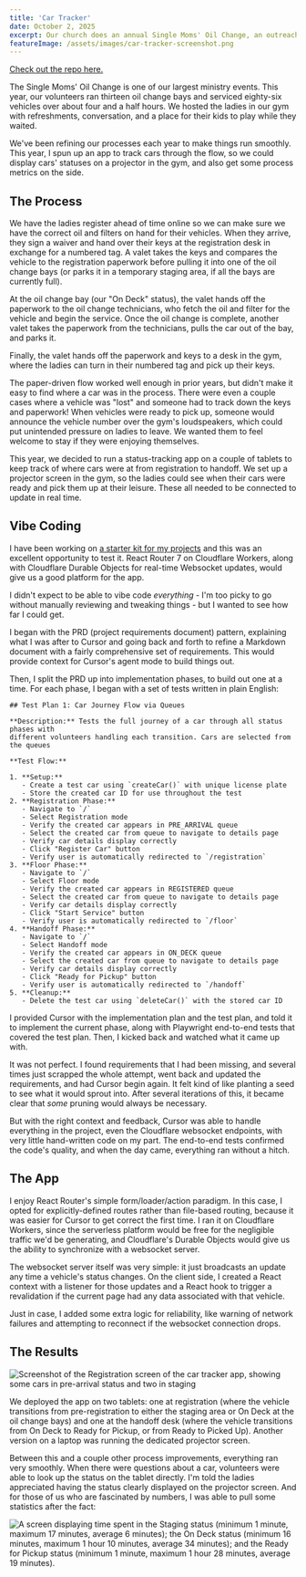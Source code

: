 ---
title: 'Car Tracker'
date: October 2, 2025
excerpt: Our church does an annual Single Moms' Oil Change, an outreach ministry to show the love of Jesus to single moms, widows, and wives of deployed service members. This year, I spun up an app to track cars through the flow.
featureImage: /assets/images/car-tracker-screenshot.png
---

[Check out the repo here.](https://github.com/glitchassassin/car-tracker-seed/)

The Single Moms' Oil Change is one of our largest ministry events. This year, our volunteers ran thirteen oil change bays and serviced eighty-six vehicles over about four and a half hours. We hosted the ladies in our gym with refreshments, conversation, and a place for their kids to play while they waited.

We've been refining our processes each year to make things run smoothly. This year, I spun up an app to track cars through the flow, so we could display cars' statuses on a projector in the gym, and also get some process metrics on the side.

## The Process

We have the ladies register ahead of time online so we can make sure we have the correct oil and filters on hand for their vehicles. When they arrive, they sign a waiver and hand over their keys at the registration desk in exchange for a numbered tag. A valet takes the keys and compares the vehicle to the registration paperwork before pulling it into one of the oil change bays (or parks it in a temporary staging area, if all the bays are currently full).

At the oil change bay (our "On Deck" status), the valet hands off the paperwork to the oil change technicians, who fetch the oil and filter for the vehicle and begin the service. Once the oil change is complete, another valet takes the paperwork from the technicians, pulls the car out of the bay, and parks it.

Finally, the valet hands off the paperwork and keys to a desk in the gym, where the ladies can turn in their numbered tag and pick up their keys.

The paper-driven flow worked well enough in prior years, but didn't make it easy to find where a car was in the process. There were even a couple cases where a vehicle was "lost" and someone had to track down the keys and paperwork! When vehicles were ready to pick up, someone would announce the vehicle number over the gym's loudspeakers, which could put unintended pressure on ladies to leave. We wanted them to feel welcome to stay if they were enjoying themselves.

This year, we decided to run a status-tracking app on a couple of tablets to keep track of where cars were at from registration to handoff. We set up a projector screen in the gym, so the ladies could see when their cars were ready and pick them up at their leisure. These all needed to be connected to update in real time.

## Vibe Coding

I have been working on [a starter kit for my projects](https://github.com/glitchassassin/freedom-seed) and this was an excellent opportunity to test it. React Router 7 on Cloudflare Workers, along with Cloudflare Durable Objects for real-time Websocket updates, would give us a good platform for the app.

I didn't expect to be able to vibe code _everything_ - I'm too picky to go without manually reviewing and tweaking things - but I wanted to see how far I could get.

I began with the PRD (project requirements document) pattern, explaining what I was after to Cursor and going back and forth to refine a Markdown document with a fairly comprehensive set of requirements. This would provide context for Cursor's agent mode to build things out.

Then, I split the PRD up into implementation phases, to build out one at a time. For each phase, I began with a set of tests written in plain English:

```
## Test Plan 1: Car Journey Flow via Queues

**Description:** Tests the full journey of a car through all status phases with
different volunteers handling each transition. Cars are selected from the queues

**Test Flow:**

1. **Setup:**
   - Create a test car using `createCar()` with unique license plate
   - Store the created car ID for use throughout the test
2. **Registration Phase:**
   - Navigate to `/`
   - Select Registration mode
   - Verify the created car appears in PRE_ARRIVAL queue
   - Select the created car from queue to navigate to details page
   - Verify car details display correctly
   - Click "Register Car" button
   - Verify user is automatically redirected to `/registration`
3. **Floor Phase:**
   - Navigate to `/`
   - Select Floor mode
   - Verify the created car appears in REGISTERED queue
   - Select the created car from queue to navigate to details page
   - Verify car details display correctly
   - Click "Start Service" button
   - Verify user is automatically redirected to `/floor`
4. **Handoff Phase:**
   - Navigate to `/`
   - Select Handoff mode
   - Verify the created car appears in ON_DECK queue
   - Select the created car from queue to navigate to details page
   - Verify car details display correctly
   - Click "Ready for Pickup" button
   - Verify user is automatically redirected to `/handoff`
5. **Cleanup:**
   - Delete the test car using `deleteCar()` with the stored car ID
```

I provided Cursor with the implementation plan and the test plan, and told it to implement the current phase, along with Playwright end-to-end tests that covered the test plan. Then, I kicked back and watched what it came up with.

It was not perfect. I found requirements that I had been missing, and several times just scrapped the whole attempt, went back and updated the requirements, and had Cursor begin again. It felt kind of like planting a seed to see what it would sprout into. After several iterations of this, it became clear that _some_ pruning would always be necessary.

But with the right context and feedback, Cursor was able to handle everything in the project, even the Cloudflare websocket endpoints, with very little hand-written code on my part. The end-to-end tests confirmed the code's quality, and when the day came, everything ran without a hitch.

## The App

I enjoy React Router's simple form/loader/action paradigm. In this case, I opted for explicitly-defined routes rather than file-based routing, because it was easier for Cursor to get correct the first time. I ran it on Cloudflare Workers, since the serverless platform would be free for the negligible traffic we'd be generating, and Cloudflare's Durable Objects would give us the ability to synchronize with a websocket server.

The websocket server itself was very simple: it just broadcasts an update any time a vehicle's status changes. On the client side, I created a React context with a listener for those updates and a React hook to trigger a revalidation if the current page had any data associated with that vehicle.

Just in case, I added some extra logic for reliability, like warning of network failures and attempting to reconnect if the websocket connection drops.

## The Results

![Screenshot of the Registration screen of the car tracker app, showing some cars in pre-arrival status and two in staging](/assets/images/car-tracker-screenshot.png)

We deployed the app on two tablets: one at registration (where the vehicle transitions from pre-registration to either the staging area or On Deck at the oil change bays) and one at the handoff desk (where the vehicle transitions from On Deck to Ready for Pickup, or from Ready to Picked Up). Another version on a laptop was running the dedicated projector screen.

Between this and a couple other process improvements, everything ran very smoothly. When there were questions about a car, volunteers were able to look up the status on the tablet directly. I'm told the ladies appreciated having the status clearly displayed on the projector screen. And for those of us who are fascinated by numbers, I was able to pull some statistics after the fact:

![A screen displaying time spent in the Staging status (minimum 1 minute, maximum 17 minutes, average 6 minutes); the On Deck status (minimum 16 minutes, maximum 1 hour 10 minutes, average 34 minutes); and the Ready for Pickup status (minimum 1 minute, maximum 1 hour 28 minutes, average 19 minutes).](/assets/images/car-tracker-stats.png)

